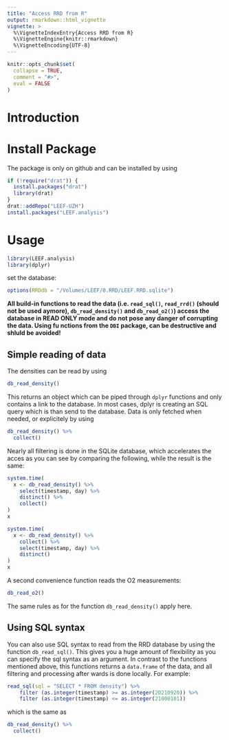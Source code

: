 ```yaml
---
title: "Access RRD from R"
output: rmarkdown::html_vignette
vignette: >
  %\VignetteIndexEntry{Access RRD from R}
  %\VignetteEngine{knitr::rmarkdown}
  %\VignetteEncoding{UTF-8}
---
```


```r
knitr::opts_chunk$set(
  collapse = TRUE,
  comment = "#>",
  eval = FALSE
)
```

# Introduction

# Install Package

The package is only on github and can be installed by using

```r
if (!require("drat")) {
  install.packages("drat")
  library(drat)
}
drat::addRepo("LEEF-UZH")
install.packages("LEEF.analysis")
```

# Usage

```r
library(LEEF.analysis)
library(dplyr)
```

set the database:
```r
options(RRDdb = "/Volumes/LEEF/0.RRD/LEEF.RRD.sqlite")
```

**All build-in functions to read the data (i.e. `read_sql()`, `read_rrd()` (should not be used aymore), `db_read_density()` and `db_read_o2()`) access the database in READ ONLY mode and do not pose any danger of corrupting the data. Using fu nctions from the `DBI` package, can be destructive and shluld be avoided!**

## Simple reading of data
The densities can be read by using 

```r
db_read_density()
```

This returns an object which can be piped through `dplyr` functions and only contains a link to the database. In most cases, dplyr is creating an SQL query which is than send to the database. Data is only fetched when needed, or explicitely by using

```r
db_read_density() %>%
  collect()
```

Nearly all filtering is done in the SQLite database, which accelerates the acces as you can see by comparing the following, while the result is the same:

```r
system.time(
  x <- db_read_density() %>%
    select(timestamp, day) %>%
    distinct() %>%
    collect()
)
x
```

```r
system.time(
  x <- db_read_density() %>%
    collect() %>%
    select(timestamp, day) %>%
    distinct()
)
x
```

A second convenience function reads the O2 measurements:

```r
db_read_o2()

```

The same rules as for the function `db_read_density()` apply here.

## Using SQL syntax
You can also use SQL syntax to read from the RRD database by using the function `db_read_sql()`. This gives you a huge amount of flexibility as you can specify the sql syntax as an argument. In contrast to the functions mentioned above, this functions returns a `data.frame` of the data, and all filtering and processing after wards is done locally. For example:

```r
read_sql(sql = "SELECT * FROM density") %>%
    filter (as.integer(timestamp) >= as.integer(20210920)) %>%
    filter (as.integer(timestamp) <= as.integer(21000101))
```

which is the same as 
```r
db_read_density() %>%
  collect()
```
